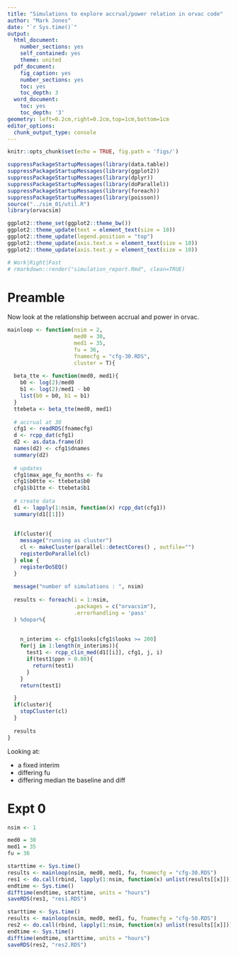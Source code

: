 ```yaml
---
title: "Simulations to explore accrual/power relation in orvac code"
author: "Mark Jones"
date: "`r Sys.time()`"
output:
  html_document:
    number_sections: yes
    self_contained: yes
    theme: united
  pdf_document:
    fig_caption: yes
    number_sections: yes
    toc: yes
    toc_depth: 3
  word_document:
    toc: yes
    toc_depth: '3'
geometry: left=0.2cm,right=0.2cm,top=1cm,bottom=1cm
editor_options:
  chunk_output_type: console
---
```



```r
knitr::opts_chunk$set(echo = TRUE, fig.path = 'figs/')

suppressPackageStartupMessages(library(data.table))
suppressPackageStartupMessages(library(ggplot2))
suppressPackageStartupMessages(library(dplyr))
suppressPackageStartupMessages(library(doParallel))
suppressPackageStartupMessages(library(foreach))
suppressPackageStartupMessages(library(poisson))
source("../sim_01/util.R")
library(orvacsim)

ggplot2::theme_set(ggplot2::theme_bw())
ggplot2::theme_update(text = element_text(size = 10))
ggplot2::theme_update(legend.position = "top")
ggplot2::theme_update(axis.text.x = element_text(size = 10))
ggplot2::theme_update(axis.text.y = element_text(size = 10))

# Work|Right|Fast
# rmarkdown::render("simulation_report.Rmd", clean=TRUE)
```

# Preamble 

Now look at the relationship between accrual and power in orvac. 

```r

mainloop <- function(nsim = 2, 
                     med0 = 30, 
                     med1 = 35,
                     fu = 36,
                     fnamecfg = "cfg-30.RDS",
                     cluster = T){
  
  beta_tte <- function(med0, med1){
    b0 <- log(2)/med0
    b1 <- log(2)/med1 - b0
    list(b0 = b0, b1 = b1)
  }
  ttebeta <- beta_tte(med0, med1)
  
  # accrual at 30
  cfg1 <- readRDS(fnamecfg)
  d <- rcpp_dat(cfg1)
  d2 <- as.data.frame(d)
  names(d2) <- cfg1$dnames
  summary(d2)
  
  # updates
  cfg1$max_age_fu_months <- fu
  cfg1$b0tte <- ttebeta$b0
  cfg1$b1tte <- ttebeta$b1
  
  # create data
  d1 <- lapply(1:nsim, function(x) rcpp_dat(cfg1))
  summary(d1[[1]])
  
 
  if(cluster){
    message("running as cluster")
    cl <- makeCluster(parallel::detectCores() , outfile="")
    registerDoParallel(cl)
  } else {
    registerDoSEQ()
  }
 
  message("number of simulations : ", nsim)
 
  results <- foreach(i = 1:nsim,
                     .packages = c("orvacsim"),
                     .errorhandling = 'pass'
  ) %dopar%{
    
  
    n_interims <- cfg1$looks[cfg1$looks >= 200]
    for(j in 1:length(n_interims)){
      test1 <- rcpp_clin_med(d1[[i]], cfg1, j, i)
      if(test1$ppn > 0.80){
        return(test1)
      }
    }
    return(test1)

  }
  if(cluster){
    stopCluster(cl)
  }
  
  results
}

```

Looking at:

+ a fixed interim
+ differing fu
+ differing median tte baseline and diff

# Expt 0

```r
nsim <- 1 

med0 = 30 
med1 = 35
fu = 36

starttime <- Sys.time()
results <- mainloop(nsim, med0, med1, fu, fnamecfg = "cfg-30.RDS")
res1 <- do.call(rbind, lapply(1:nsim, function(x) unlist(results[[x]])))
endtime <- Sys.time()
difftime(endtime, starttime, units = "hours")
saveRDS(res1, "res1.RDS")
```


```r
starttime <- Sys.time()
results <- mainloop(nsim, med0, med1, fu, fnamecfg = "cfg-50.RDS")
res2 <- do.call(rbind, lapply(1:nsim, function(x) unlist(results[[x]])))
endtime <- Sys.time()
difftime(endtime, starttime, units = "hours")
saveRDS(res2, "res2.RDS")
```




